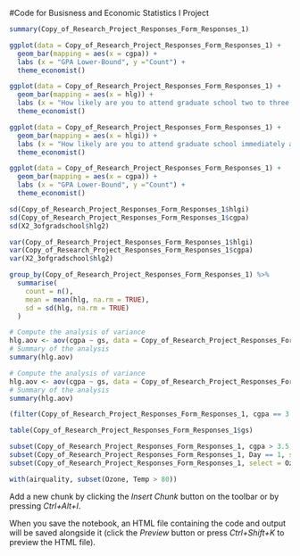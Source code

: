 #Code for Busisness and Economic Statistics I Project

```{r}
summary(Copy_of_Research_Project_Responses_Form_Responses_1)
```
```{r}
ggplot(data = Copy_of_Research_Project_Responses_Form_Responses_1) +
  geom_bar(mapping = aes(x = cgpa)) +
  labs (x = "GPA Lower-Bound", y ="Count") +
  theme_economist()
```

```{r}
ggplot(data = Copy_of_Research_Project_Responses_Form_Responses_1) +
  geom_bar(mapping = aes(x = hlg)) +
  labs (x = "How likely are you to attend graduate school two to three years after graduation?", y ="Count") +
  theme_economist()
```

```{r}
ggplot(data = Copy_of_Research_Project_Responses_Form_Responses_1) +
  geom_bar(mapping = aes(x = hlgi)) +
  labs (x = "How likely are you to attend graduate school immediately after graduation?", y ="Count") +
  theme_economist()
```



```{r}
ggplot(data = Copy_of_Research_Project_Responses_Form_Responses_1) +
  geom_bar(mapping = aes(x = cgpa)) +
  labs (x = "GPA Lower-Bound", y ="Count") +
  theme_economist()
```


```{r}
sd(Copy_of_Research_Project_Responses_Form_Responses_1$hlgi)
sd(Copy_of_Research_Project_Responses_Form_Responses_1$cgpa)
sd(X2_3ofgradschool$hlg2)
```
```{r}
var(Copy_of_Research_Project_Responses_Form_Responses_1$hlgi)
var(Copy_of_Research_Project_Responses_Form_Responses_1$cgpa)
var(X2_3ofgradschool$hlg2)
```

```{r}
group_by(Copy_of_Research_Project_Responses_Form_Responses_1) %>%
  summarise(
    count = n(),
    mean = mean(hlg, na.rm = TRUE),
    sd = sd(hlg, na.rm = TRUE)
  )

```


```{r}
# Compute the analysis of variance
hlg.aov <- aov(cgpa ~ gs, data = Copy_of_Research_Project_Responses_Form_Responses_1)
# Summary of the analysis
summary(hlg.aov)
```

```{r}
# Compute the analysis of variance
hlg.aov <- aov(cgpa ~ gs, data = Copy_of_Research_Project_Responses_Form_Responses_1)
# Summary of the analysis
summary(hlg.aov)
```


```{r}
(filter(Copy_of_Research_Project_Responses_Form_Responses_1, cgpa == 3.5 | cgpa == 3.75))


```

```{r}
table(Copy_of_Research_Project_Responses_Form_Responses_1$gs)
```

```{r}
subset(Copy_of_Research_Project_Responses_Form_Responses_1, cgpa > 3.5, select = c(gs))
subset(Copy_of_Research_Project_Responses_Form_Responses_1, Day == 1, select = -Temp)
subset(Copy_of_Research_Project_Responses_Form_Responses_1, select = Ozone:Wind)

with(airquality, subset(Ozone, Temp > 80))
```


Add a new chunk by clicking the *Insert Chunk* button on the toolbar or by pressing *Ctrl+Alt+I*.

When you save the notebook, an HTML file containing the code and output will be saved alongside it (click the *Preview* button or press *Ctrl+Shift+K* to preview the HTML file).
